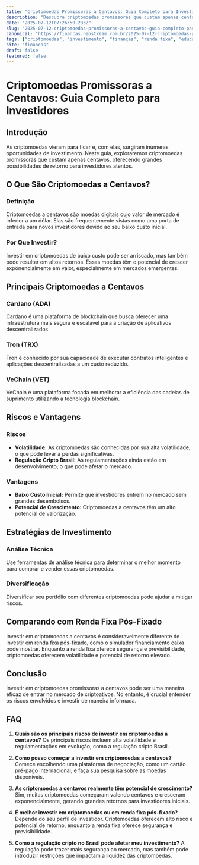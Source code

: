 ```yaml
---
title: "Criptomoedas Promissoras a Centavos: Guia Completo para Investidores"
description: "Descubra criptomoedas promissoras que custam apenas centavos e como elas podem ser uma oportunidade de investimento. Entenda os riscos e as vantagens."
date: "2025-07-12T07:26:50.233Z"
slug: "2025-07-12-criptomoedas-promissoras-a-centavos-guia-completo-para-investidores"
canonical: "https://financas.neostream.com.br/2025-07-12-criptomoedas-promissoras-a-centavos-guia-completo-para-investidores"
tags: ["criptomoedas", "investimento", "finanças", "renda fixa", "educação financeira"]
site: "financas"
draft: false
featured: false
---
```


# Criptomoedas Promissoras a Centavos: Guia Completo para Investidores

## Introdução

As criptomoedas vieram para ficar e, com elas, surgiram inúmeras oportunidades de investimento. Neste guia, exploraremos criptomoedas promissoras que custam apenas centavos, oferecendo grandes possibilidades de retorno para investidores atentos.

## O Que São Criptomoedas a Centavos?

### Definição

Criptomoedas a centavos são moedas digitais cujo valor de mercado é inferior a um dólar. Elas são frequentemente vistas como uma porta de entrada para novos investidores devido ao seu baixo custo inicial.

### Por Que Investir?

Investir em criptomoedas de baixo custo pode ser arriscado, mas também pode resultar em altos retornos. Essas moedas têm o potencial de crescer exponencialmente em valor, especialmente em mercados emergentes.

## Principais Criptomoedas a Centavos

### Cardano (ADA)

Cardano é uma plataforma de blockchain que busca oferecer uma infraestrutura mais segura e escalável para a criação de aplicativos descentralizados.

### Tron (TRX)

Tron é conhecido por sua capacidade de executar contratos inteligentes e aplicações descentralizadas a um custo reduzido.

### VeChain (VET)

VeChain é uma plataforma focada em melhorar a eficiência das cadeias de suprimento utilizando a tecnologia blockchain.

## Riscos e Vantagens

### Riscos

- **Volatilidade:** As criptomoedas são conhecidas por sua alta volatilidade, o que pode levar a perdas significativas.
- **Regulação Cripto Brasil:** As regulamentações ainda estão em desenvolvimento, o que pode afetar o mercado.

### Vantagens

- **Baixo Custo Inicial:** Permite que investidores entrem no mercado sem grandes desembolsos.
- **Potencial de Crescimento:** Criptomoedas a centavos têm um alto potencial de valorização.

## Estratégias de Investimento

### Análise Técnica

Use ferramentas de análise técnica para determinar o melhor momento para comprar e vender essas criptomoedas.

### Diversificação

Diversificar seu portfólio com diferentes criptomoedas pode ajudar a mitigar riscos.

## Comparando com Renda Fixa Pós-Fixado

Investir em criptomoedas a centavos é consideravelmente diferente de investir em renda fixa pós-fixado, como o simulador financiamento caixa pode mostrar. Enquanto a renda fixa oferece segurança e previsibilidade, criptomoedas oferecem volatilidade e potencial de retorno elevado.

## Conclusão

Investir em criptomoedas promissoras a centavos pode ser uma maneira eficaz de entrar no mercado de criptoativos. No entanto, é crucial entender os riscos envolvidos e investir de maneira informada.

## FAQ

1. **Quais são os principais riscos de investir em criptomoedas a centavos?**
   Os principais riscos incluem alta volatilidade e regulamentações em evolução, como a regulação cripto Brasil.

2. **Como posso começar a investir em criptomoedas a centavos?**
   Comece escolhendo uma plataforma de negociação, como um cartão pré-pago internacional, e faça sua pesquisa sobre as moedas disponíveis.

3. **As criptomoedas a centavos realmente têm potencial de crescimento?**
   Sim, muitas criptomoedas começaram valendo centavos e cresceram exponencialmente, gerando grandes retornos para investidores iniciais.

4. **É melhor investir em criptomoedas ou em renda fixa pós-fixado?**
   Depende do seu perfil de investidor. Criptomoedas oferecem alto risco e potencial de retorno, enquanto a renda fixa oferece segurança e previsibilidade.

5. **Como a regulação cripto no Brasil pode afetar meu investimento?**
   A regulação pode trazer mais segurança ao mercado, mas também pode introduzir restrições que impactam a liquidez das criptomoedas.